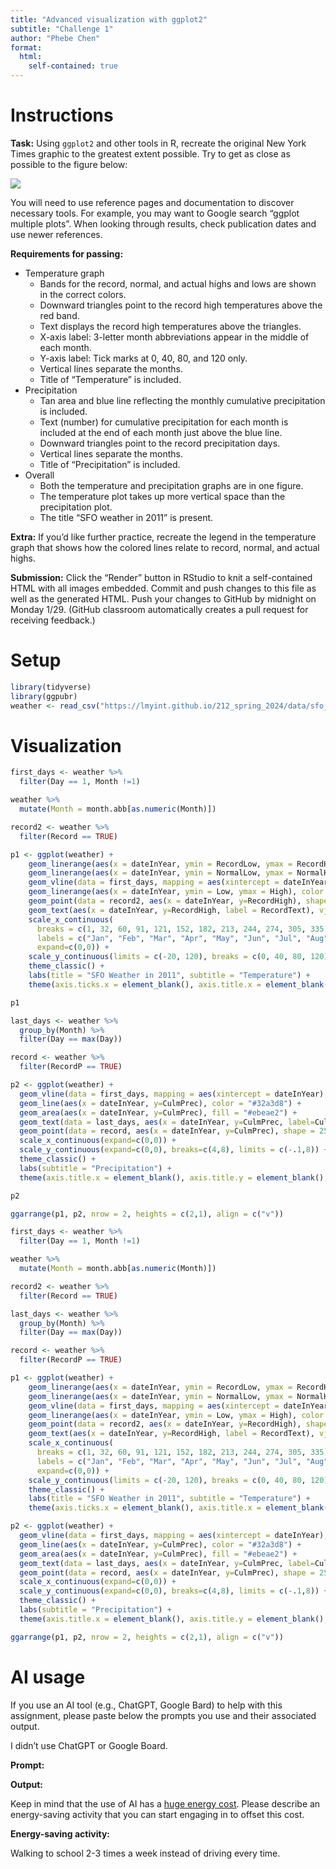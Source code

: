 ```yaml
---
title: "Advanced visualization with ggplot2"
subtitle: "Challenge 1"
author: "Phebe Chen"
format: 
  html:
    self-contained: true
---
```


# Instructions

**Task:** Using `ggplot2` and other tools in R, recreate the original New York Times graphic to the greatest extent possible. Try to get as close as possible to the figure below:

![](https://lmyint.github.io/212_spring_2024/images/hw1_goal.png){width=600, fig-align="center"}

You will need to use reference pages and documentation to discover necessary tools. For example, you may want to Google search "ggplot multiple plots". When looking through results, check publication dates and use newer references.

**Requirements for passing:**

- Temperature graph
    - Bands for the record, normal, and actual highs and lows are shown in the correct colors.
    - Downward triangles point to the record high temperatures above the red band.
    - Text displays the record high temperatures above the triangles.
    - X-axis label: 3-letter month abbreviations appear in the middle of each month.
    - Y-axis label: Tick marks at 0, 40, 80, and 120 only.
    - Vertical lines separate the months.
    - Title of "Temperature" is included.
- Precipitation
    - Tan area and blue line reflecting the monthly cumulative precipitation is included.
    - Text (number) for cumulative precipitation for each month is included at the end of each month just above the blue line.
    - Downward triangles point to the record precipitation days.
    - Vertical lines separate the months.
    - Title of "Precipitation" is included.
- Overall
    - Both the temperature and precipitation graphs are in one figure.
    - The temperature plot takes up more vertical space than the precipitation plot.
    - The title "SFO weather in 2011" is present.

**Extra:** If you'd like further practice, recreate the legend in the temperature graph that shows how the colored lines relate to record, normal, and actual highs.

**Submission:** Click the "Render" button in RStudio to knit a self-contained HTML with all images embedded. Commit and push changes to this file as well as the generated HTML. Push your changes to GitHub by midnight on Monday 1/29. (GitHub classroom automatically creates a pull request for receiving feedback.)



# Setup

```r
library(tidyverse)
library(ggpubr)
weather <- read_csv("https://lmyint.github.io/212_spring_2024/data/sfo_weather.csv")
```



# Visualization

```r
first_days <- weather %>% 
  filter(Day == 1, Month !=1)

weather %>% 
  mutate(Month = month.abb[as.numeric(Month)])

record2 <- weather %>% 
  filter(Record == TRUE)

p1 <- ggplot(weather) +
    geom_linerange(aes(x = dateInYear, ymin = RecordLow, ymax = RecordHigh), color = "#ECEBE3", linewidth = 1) +
    geom_linerange(aes(x = dateInYear, ymin = NormalLow, ymax = NormalHigh), color = "#C8B8BA", linewidth = 1) +
    geom_vline(data = first_days, mapping = aes(xintercept = dateInYear), lty = "dotted", color = "lightgray") +
    geom_linerange(aes(x = dateInYear, ymin = Low, ymax = High), color = "#A90248", linewidth = 1) +
    geom_point(data = record2, aes(x = dateInYear, y=RecordHigh), shape = 25, fill = "black") +
    geom_text(aes(x = dateInYear, y=RecordHigh, label = RecordText), vjust = -2, size = 2) +
    scale_x_continuous(
      breaks = c(1, 32, 60, 91, 121, 152, 182, 213, 244, 274, 305, 335),
      labels = c("Jan", "Feb", "Mar", "Apr", "May", "Jun", "Jul", "Aug", "Sep", "Oct", "Nov", "Dec"),
      expand=c(0,0)) +
    scale_y_continuous(limits = c(-20, 120), breaks = c(0, 40, 80, 120)) +
    theme_classic() +
    labs(title = "SFO Weather in 2011", subtitle = "Temperature") +
    theme(axis.ticks.x = element_blank(), axis.title.x = element_blank(), axis.title.y = element_blank(), axis.text.x = element_text(hjust = -.6), plot.title = element_text(hjust = .5, size = 8), plot.subtitle = element_text(face = "bold"), axis.line.x = element_blank())

p1
```

```r
last_days <- weather %>% 
  group_by(Month) %>%
  filter(Day == max(Day)) 

record <- weather %>% 
  filter(RecordP == TRUE)

p2 <- ggplot(weather) + 
  geom_vline(data = first_days, mapping = aes(xintercept = dateInYear), color = "lightgray") +
  geom_line(aes(x = dateInYear, y=CulmPrec), color = "#32a3d8") + 
  geom_area(aes(x = dateInYear, y=CulmPrec), fill = "#ebeae2") +
  geom_text(data = last_days, aes(x = dateInYear, y=CulmPrec, label=CulmPrec), size = 2.5, vjust = -0.1) +
  geom_point(data = record, aes(x = dateInYear, y=CulmPrec), shape = 25, fill = "black") +
  scale_x_continuous(expand=c(0,0)) + 
  scale_y_continuous(expand=c(0,0), breaks=c(4,8), limits = c(-.1,8)) +
  theme_classic() + 
  labs(subtitle = "Precipitation") +
  theme(axis.title.x = element_blank(), axis.title.y = element_blank(), plot.subtitle = element_text(face = "bold"), axis.text.x = element_blank(), axis.ticks.x = element_blank(), axis.line.x = element_blank())

p2
```

```r
ggarrange(p1, p2, nrow = 2, heights = c(2,1), align = c("v"))
```

```r
first_days <- weather %>% 
  filter(Day == 1, Month !=1)

weather %>% 
  mutate(Month = month.abb[as.numeric(Month)])

record2 <- weather %>% 
  filter(Record == TRUE)

last_days <- weather %>% 
  group_by(Month) %>%
  filter(Day == max(Day)) 

record <- weather %>% 
  filter(RecordP == TRUE)

p1 <- ggplot(weather) +
    geom_linerange(aes(x = dateInYear, ymin = RecordLow, ymax = RecordHigh), color = "#ECEBE3", linewidth = 1) +
    geom_linerange(aes(x = dateInYear, ymin = NormalLow, ymax = NormalHigh), color = "#C8B8BA", linewidth = 1) +
    geom_vline(data = first_days, mapping = aes(xintercept = dateInYear), lty = "dotted", color = "lightgray") +
    geom_linerange(aes(x = dateInYear, ymin = Low, ymax = High), color = "#A90248", linewidth = 1) +
    geom_point(data = record2, aes(x = dateInYear, y=RecordHigh), shape = 25, fill = "black") +
    geom_text(aes(x = dateInYear, y=RecordHigh, label = RecordText), vjust = -2, size = 2) +
    scale_x_continuous(
      breaks = c(1, 32, 60, 91, 121, 152, 182, 213, 244, 274, 305, 335),
      labels = c("Jan", "Feb", "Mar", "Apr", "May", "Jun", "Jul", "Aug", "Sep", "Oct", "Nov", "Dec"),
      expand=c(0,0)) +
    scale_y_continuous(limits = c(-20, 120), breaks = c(0, 40, 80, 120)) +
    theme_classic() +
    labs(title = "SFO Weather in 2011", subtitle = "Temperature") +
    theme(axis.ticks.x = element_blank(), axis.title.x = element_blank(), axis.title.y = element_blank(), axis.text.x = element_text(hjust = -.6), plot.title = element_text(hjust = .5, size = 8), plot.subtitle = element_text(face = "bold"), axis.line.x = element_blank())

p2 <- ggplot(weather) + 
  geom_vline(data = first_days, mapping = aes(xintercept = dateInYear), color = "lightgray") +
  geom_line(aes(x = dateInYear, y=CulmPrec), color = "#32a3d8") + 
  geom_area(aes(x = dateInYear, y=CulmPrec), fill = "#ebeae2") +
  geom_text(data = last_days, aes(x = dateInYear, y=CulmPrec, label=CulmPrec), size = 2.5, vjust = -0.1) +
  geom_point(data = record, aes(x = dateInYear, y=CulmPrec), shape = 25, fill = "black") +
  scale_x_continuous(expand=c(0,0)) + 
  scale_y_continuous(expand=c(0,0), breaks=c(4,8), limits = c(-.1,8)) +
  theme_classic() + 
  labs(subtitle = "Precipitation") +
  theme(axis.title.x = element_blank(), axis.title.y = element_blank(), plot.subtitle = element_text(face = "bold"), axis.text.x = element_blank(), axis.ticks.x = element_blank(), axis.line.x = element_blank())

ggarrange(p1, p2, nrow = 2, heights = c(2,1), align = c("v"))
```

# AI usage

If you use an AI tool (e.g., ChatGPT, Google Bard) to help with this assignment, please paste below the prompts you use and their associated output.

I didn't use ChatGPT or Google Board.

**Prompt:**

**Output:**

Keep in mind that the use of AI has a [huge energy cost](https://lmyint.github.io/212_spring_2024/syllabus.html#artificial-intelligence-ai-use). Please describe an energy-saving activity that you can start engaging in to offset this cost.

**Energy-saving activity:** 

Walking to school 2-3 times a week instead of driving every time. 
